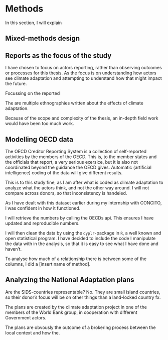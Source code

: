 # Methods

In this section, I will explain

## Mixed-methods design



## Reports as the focus of the study 

I have chosen to focus on actors reporting, rather than observing outcomes or processes for this thesis. As the focus is on understanding how actors see climate adaptation and attempting to understand how that might impact the future.

Focussing on the reported 

The are multiple ethnographies written about the effects of climate adaptation.

Because of the scope and complexity of the thesis, an in-depth field work would have been too much work. 

## Modelling OECD data

The OECD Creditor Reporting System is a collection of self-reported activities by the members of the OECD. This is, to the member states and the officials that report, a very serious exersice, but it is also not coordinated beyond the guidance the OECD gives. Automatic (artificial intelligence) coding of the data will give different results. 

This is to this study fine, as I am after what is coded as climate adaptation to analyze what the actors think, and not the other way around. I will not compare across donors, so that inconsistency is handeled. 

As I have dealt with this dataset earlier during my internship with CONCITO, I was confident in how it functioned. 

I will retrieve the numbers by calling the OECDs api. This ensures I have updated and reproducible numbers. 

I will then clean the data by using the `dyplr`-package in `R`, a well known and open statistical program. I have decided to include the code I manipulate the data with in the analysis, so that it is easy to see what I have done and haven't. 

To analyse how much of a relationship there is between some of the columns, I did a [insert name of method]. 

## Analyzing the National Adaptation plans

Are the SIDS-countries representable? No. They are small island countries, so their donor's focus will be on other things than a land-locked country fx. 

The plans are created by the climate adaptation project in one of the members of the World Bank group, in cooperation with different Government actors. 

The plans are obvously the outcome of a brokering process between the local context and how the. 


